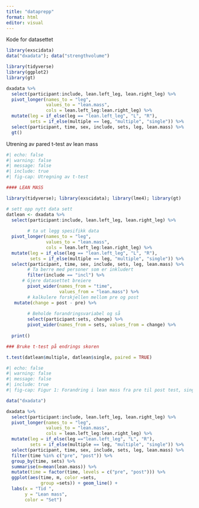 ```yaml
---
title: "dataprepp"
format: html
editor: visual
---
```

Kode for datasettet 
```r
library(exscidata)
data("dxadata"); data("strengthvolume")
```

```r
library(tidyverse)
library(ggplot2)
library(gt)

dxadata %>%
  select(participant:include, lean.left_leg, lean.right_leg) %>%
  pivot_longer(names_to = "leg", 
               values_to = "lean.mass", 
               cols = lean.left_leg:lean.right_leg) %>%
  mutate(leg = if_else(leg == "lean.left_leg", "L", "R"), 
         sets = if_else(multiple == leg, "multiple", "single")) %>%
  select(participant, time, sex, include, sets, leg, lean.mass) %>%
  gt()
```



Utrening av pared t-test av lean mass
```r
#| echo: false
#| warning: false
#| message: false
#| include: true
#| fig-cap: Utregning av t-test

#### LEAN MASS

library(tidyverse); library(exscidata); library(lme4); library(gt)

# sett opp nytt data sett
datlean <- dxadata %>%
  select(participant:include, lean.left_leg, lean.right_leg) %>%
        
        # ta ut legg spesifikk data
  pivot_longer(names_to = "leg", 
               values_to = "lean.mass", 
               cols = lean.left_leg:lean.right_leg) %>%
  mutate(leg = if_else(leg == "lean.left_leg", "L", "R"), 
         sets = if_else(multiple == leg, "multiple", "single")) %>%
  select(participant, time, sex, include, sets, leg, lean.mass) %>%
        # Ta berre med personer som er inkludert
        filter(include == "incl") %>%
      # Gjere datasettet breiere
        pivot_wider(names_from = "time", 
                    values_from = "lean.mass") %>%
        # kalkulere forskjellen mellom pre og post
   mutate(change = post - pre) %>%
        
        # Beholde forandringsvariabel og så 
        select(participant:sets, change) %>%
        pivot_wider(names_from = sets, values_from = change) %>%
        
  print()

### Bruke t-test på endrings skoren

t.test(datlean$multiple, datlean$single, paired = TRUE)
```

```r
#| echo: false
#| warning: false
#| message: false
#| include: true
#| fig-cap: Figur 1: Forandring i lean mass fra pre til post test, single vs. multipe sets

data("dxadata")

dxadata %>%
  select(participant:include, lean.left_leg, lean.right_leg) %>%
  pivot_longer(names_to = "leg",
               values_to = "lean.mass",
               cols = lean.left_leg:lean.right_leg) %>%
  mutate(leg = if_else(leg =="lean.left_leg", "L", "R"),
         sets = if_else(multiple == leg, "multiple", "single")) %>%
  select(participant, time, sex, include, sets, leg, lean.mass) %>%
  filter(time %in% c("pre", "post")) %>%
  group_by(time, sets) %>%
  summarise(m=mean(lean.mass)) %>%
  mutate(time = factor(time, levels = c("pre", "post"))) %>%
  ggplot(aes(time, m, color =sets,
             group =sets)) + geom_line() +
  labs(x = "Tid ",
       y = "Lean mass",
       color = "Set")
```


